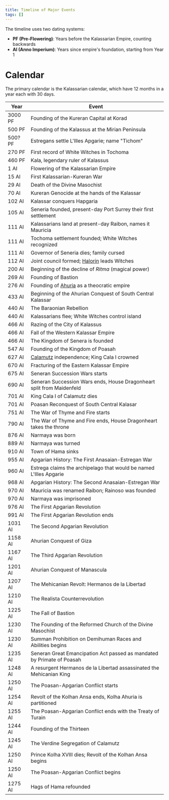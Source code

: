 ```yaml
---
title: Timeline of Major Events
tags: []
---
```


The timeline uses two dating systems:

* **PF (Pre-Flowering)**: Years before the Kalassarian Empire, counting
  backwards
* **AI (Anno Imperium)**: Years since empire's foundation, starting from Year 1

# Calendar

The primary calendar is the Kalassarian calendar, which have 12 months in a year
each with 30 days.

| Year    | Event                                                                  |
| ------- | ---------------------------------------------------------------------- |
| 3000 PF | Founding of the Kureran Capital at Korad                               |
| 500 PF  | Founding of the Kalassus at the Mirian Peninsula                       |
| 500? PF | Estregans settle L'Illes Apgarie; name "Tichom"                        |
| 270 PF  | First record of White Witches in Tochoma                               |
| 460 PF  | Kala, legendary ruler of Kalassus                                      |
| 1 AI    | Flowering of the Kalassarian Empire                                    |
| 15 AI   | First Kalassarian-Kureran War                                          |
| 29 AI   | Death of the Divine Masochist                                          |
| 70 AI   | Kureran Genocide at the hands of the Kalassar                          |
| 102 AI  | Kalassar conquers Hapgaria                                             |
| 105 AI  | Seneria founded, present-day Port Surrey their first settlement        |
| 111 AI  | Kalassarians land at present-day Raibon, names it Mauricia             |
| 111 AI  | Tochoma settlement founded; White Witches recognized                   |
| 111 AI  | Governor of Seneria dies; family cursed                                |
| 112 AI  | Joint council formed; [Halorin](./characters/hama.mdx) leads Witches   |
| 200 AI  | Beginning of the decline of *Ritma* (magical power)                    |
| 269 AI  | Founding of Bastion                                                    |
| 276 AI  | Founding of [Ahuria](./locations/ahuria.mdx) as a theocratic empire    |
| 433 AI  | Beginning of the Ahurian Conquest of South Central Kalassar            |
| 440 AI  | The Baraonian Rebellion                                                |
| 440 AI  | Kalassarians flee; White Witches control island                        |
| 466 AI  | Razing of the City of Kalassus                                         |
| 466 AI  | Fall of the Western Kalassar Empire                                    |
| 466 AI  | The Kingdom of Senera is founded                                       |
| 547 AI  | Founding of the Kingdom of Poasah                                      |
| 627 AI  | [Calamutz](./locations/calamutz.mdx) independence; King Cala I crowned |
| 670 AI  | Fracturing of the Eastern Kalassar Empire                              |
| 675 AI  | Seneran Succession Wars starts                                         |
| 690 AI  | Seneran Succession Wars ends, House Dragonheart split from Maidenfeld  |
| 701 AI  | King Cala I of Calamutz dies                                           |
| 701 AI  | Poasan Reconquest of South Central Kalasar                             |
| 751 AI  | The War of Thyme and Fire starts                                       |
| 790 AI  | The War of Thyme and Fire ends, House Dragonheart takes the throne     |
| 876 AI  | Narmaya was born                                                       |
| 889 AI  | Narmaya was turned                                                     |
| 910 AI  | Town of Hama sinks                                                     |
| 955 AI  | Apgarian History: The First Anasaian-Estregan War                      |
| 960 AI  | Estrega claims the archipelago that would be named L'Illes Apgarie     |
| 968 AI  | Apgarian History: The Second Anasaian-Estregan War                     |
| 970 AI  | Mauricia was renamed Raibon; Rainoso was founded                       |
| 970 AI  | Narmaya was imprisoned                                                 |
| 976 AI  | The First Apgarian Revolution                                          |
| 991 AI  | The First Apgarian Revolution ends                                     |
| 1031 AI | The Second Apgarian Revolution                                         |
| 1158 AI | Ahurian Conquest of Giza                                               |
| 1167 AI | The Third Apgarian Revolution                                          |
| 1201 AI | Ahurian Conquest of Manascula                                          |
| 1207 AI | The Mehicanian Revolt: Hermanos de la Libertad                         |
| 1210 AI | The Realista Counterrevolution                                         |
| 1225 AI | The Fall of Bastion                                                    |
| 1230 AI | The Founding of the Reformed Church of the Divine Masochist            |
| 1230 AI | Summan Prohibition on Demihuman Races and Abilities begins             |
| 1235 AI | Seneran Great Emancipation Act passed as mandated by Primate of Poasah |
| 1248 AI | A resurgent Hermanos de la Libertad assassinated the Mehicanian King   |
| 1250 AI | The Poasan-Apgarian Conflict starts                                    |
| 1254 AI | Revolt of the Kolhan Ansa ends, Kolha Ahuria is partitioned            |
| 1255 AI | The Poasan-Apgarian Conflict ends with the Treaty of Turain            |
| 1244 AI | Founding of the Thirteen                                               |
| 1245 AI | The Verdine Segregation of Calamutz                                    |
| 1250 AI | Prince Kolha XVIII dies; Revolt of the Kolhan Ansa begins              |
| 1250 AI | The Poasan-Apgarian Conflict begins                                    |
| 1275 AI | Hags of Hama refounded                                                 |
